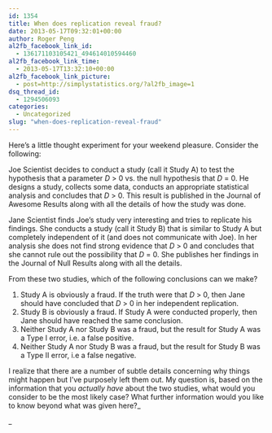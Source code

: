 ```yaml
---
id: 1354
title: When does replication reveal fraud?
date: 2013-05-17T09:32:01+00:00
author: Roger Peng
al2fb_facebook_link_id:
  - 136171103105421_494614010594460
al2fb_facebook_link_time:
  - 2013-05-17T13:32:10+00:00
al2fb_facebook_link_picture:
  - post=http://simplystatistics.org/?al2fb_image=1
dsq_thread_id:
  - 1294506093
categories:
  - Uncategorized
slug: "when-does-replication-reveal-fraud"
---
```

Here's a little thought experiment for your weekend pleasure. Consider the following:

Joe Scientist decides to conduct a study (call it Study A) to test the hypothesis that a parameter _D_ > 0 vs. the null hypothesis that _D_ = 0. He designs a study, collects some data, conducts an appropriate statistical analysis and concludes that _D_ > 0. This result is published in the Journal of Awesome Results along with all the details of how the study was done.

Jane Scientist finds Joe's study very interesting and tries to replicate his findings. She conducts a study (call it Study B) that is similar to Study A but completely independent of it (and does not communicate with Joe). In her analysis she does not find strong evidence that _D_ > 0 and concludes that she cannot rule out the possibility that _D_ = 0. She publishes her findings in the Journal of Null Results along with all the details.

From these two studies, which of the following conclusions can we make?

  1. Study A is obviously a fraud. If the truth were that _D_ > 0, then Jane should have concluded that _D_ > 0 in her independent replication.
  2. Study B is obviously a fraud. If Study A were conducted properly, then Jane should have reached the same conclusion.
  3. Neither Study A nor Study B was a fraud, but the result for Study A was a Type I error, i.e. a false positive.
  4. Neither Study A nor Study B was a fraud, but the result for Study B was a Type II error, i.e a false negative.

I realize that there are a number of subtle details concerning why things might happen but I've purposely left them out. My question is, based on the information that you _actually have_ about the two studies, what would you consider to be the most likely case? What further information would you like to know beyond what was given here?_
  
_
